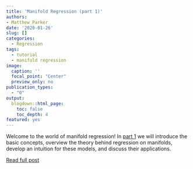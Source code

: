 ```yaml
---
title: 'Manifold Regression (part 1)'
authors: 
- Matthew Parker
date: '2020-01-26'
slug: []
categories:
  - Regression
tags:
  - tutorial
  - manifold regression
image: 
  caption: ''
  focal_point: "Center"
  preview_only: no
publication_types:
  - "0"  
output:
  blogdown::html_page:
    toc: false
    toc_depth: 4
featured: yes
---
```


<!-- # Publication type. -->
<!-- # Legend: -->
<!-- # 0 = Uncategorized -->
<!-- # 1 = Conference proceedings -->
<!-- # 2 = Journal -->
<!-- # 3 = Work in progress -->
<!-- # 4 = Technical report -->
<!-- # 5 = Book -->
<!-- # 6 = Book chapter -->

Welcome to the world of manifold regression! In [part 1](https://matthew-parker.rbind.io/post/2020-01-19-manifold-regression-1/) we will introduce the basic concepts, overview the theory behind regression on manifolds, develop an intuition for these models, and discuss their applications.

[Read full post](https://matthew-parker.rbind.io/post/2020-01-19-manifold-regression-1/)
